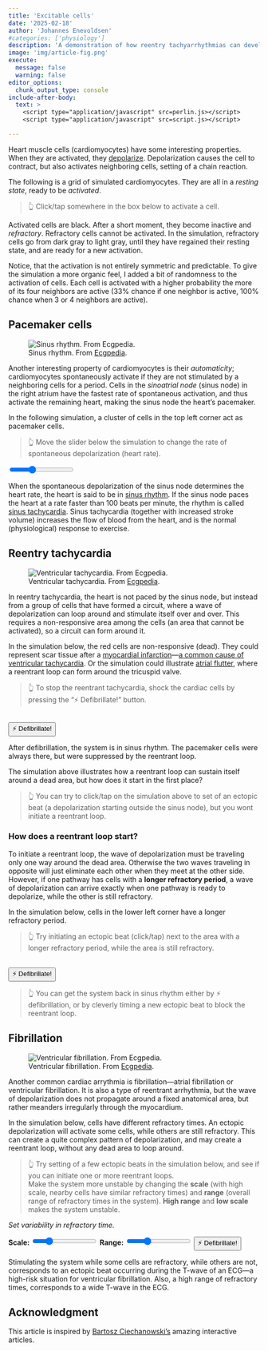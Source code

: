 ```yaml
---
title: 'Excitable cells'
date: '2025-02-18'
author: 'Johannes Enevoldsen'
#categories: ['physiology']
description: 'A demonstration of how reentry tachyarrhythmias can develop in a system of excitable cells.'
image: 'img/article-fig.png'
execute: 
  message: false
  warning: false
editor_options: 
  chunk_output_type: console
include-after-body:
  text: >
    <script type="application/javascript" src=perlin.js></script>
    <script type="application/javascript" src=script.js></script>

---
```


Heart muscle cells (cardiomyocytes) have some interesting properties. When they are activated, they [depolarize](https://en.wikipedia.org/wiki/Depolarization). Depolarization causes the cell to contract, but also activates neighboring cells, setting of a chain reaction.

The following is a grid of simulated cardiomyocytes. They are all in a *resting state*, ready to be *activated*. 

> 👆️ Click/tap somewhere in the box below to activate a cell.

<div class="simcontainer">
<canvas id="sim_tiny" width="500" height="500"></canvas>
</div>

Activated cells are black. After a short moment, they become inactive and *refractory*. Refractory cells cannot be activated. In the simulation, refractory cells go from dark gray to light gray, until they have regained their resting state, and are ready for a new activation.

Notice, that the activation is not entirely symmetric and predictable. To give the simulation a more organic feel, I added a bit of randomness to the activation of cells. Each cell is activated with a higher probability the more of its four neighbors are active (33% chance if one neighbor is active, 100% chance when 3 or 4 neighbors are active).

## Pacemaker cells

![Sinus rhythm. From [Ecgpedia](https://ecgpedia.org).](img/sinus.jpg)

Another interesting property of cardiomyocytes is their *automaticity*; cardiomyocytes spontaneously activate if they are not stimulated by a neighboring cells for a period. Cells in the *sinoatrial node* (sinus node) in the right atrium have the fastest rate of spontaneous activation, and thus activate the remaining heart, making the sinus node the heart's pacemaker.

In the following simulation, a cluster of cells in the top left corner act as pacemaker cells. 

> 👆️ Move the slider below the simulation to change the rate of spontaneous depolarization (heart rate).

<div class="simcontainer">
<canvas id="sim_pace" width="500" height="500"></canvas>
<div class="slidercontainer">
  <input type="range" min="40" max="100" value="60" class="slider" id="slider_sim_pace">
</div>
</div>

When the spontaneous depolarization of the sinus node determines the heart rate, the heart is said to be in [sinus rhythm](https://en.wikipedia.org/wiki/Sinus_rhythm). If the sinus node paces the heart at a rate faster than 100 beats per minute, the rhythm is called [sinus tachycardia](https://en.wikipedia.org/wiki/Sinus_tachycardia). Sinus tachycardia (together with increased stroke volume) increases the flow of blood from the heart, and is the normal (physiological) response to exercise. 

## Reentry tachycardia

![Ventricular tachycardia. From [Ecgpedia](https://ecgpedia.org).](img/VT.jpeg)

In reentry tachycardia, the heart is not paced by the sinus node, but instead from a group of cells that have formed a circuit, where a wave of depolarization can loop around and stimulate itself over and over. This requires a non-responsive area among the cells (an area that cannot be activated), so a circuit can form around it.

In the simulation below, the red cells are non-responsive (dead). They could represent scar tissue after a [myocardial infarction](https://en.wikipedia.org/wiki/Myocardial_infarction)---[a common cause of ventricular tachycardia](https://pmc.ncbi.nlm.nih.gov/articles/PMC2744510/). Or the simulation could illustrate [atrial flutter](https://en.wikipedia.org/wiki/Atrial_flutter), where a reentrant loop can form around the tricuspid valve. 

> 👆️ To stop the reentrant tachycardia, shock the cardiac cells by pressing the "⚡️ Defibrillate!" button. 

<div class="simcontainer">
<canvas id="sim_reentry1" width="500" height="500"></canvas>
<br>
<button type="button" id="button_reentry1" class="btn btn-primary">⚡️ Defibrillate!</button>
</div>

After defibrillation, the system is in sinus rhythm. The pacemaker cells were always there, but were suppressed by the reentrant loop.

The simulation above illustrates how a reentrant loop can sustain itself around a dead area, but how does it start in the first place?

> 👆️ You can try to click/tap on the simulation above to set of an ectopic beat (a depolarization starting outside the sinus node), but you wont initiate a reentrant loop.

### How does a reentrant loop start?

To initiate a reentrant loop, the wave of depolarization must be traveling only one way around the dead area. Otherwise the two waves traveling in opposite will just eliminate each other when they meet at the other side. However, if one pathway has cells with a **longer refractory period**, a wave of depolarization can arrive exactly when one pathway is ready to depolarize, while the other is still refractory.

In the simulation below, cells in the lower left corner have a longer refractory period.

> 👆️ Try initiating an ectopic beat (click/tap) next to the area with a longer refractory period, while the area is still refractory.

<div class="simcontainer">
<canvas id="sim_reentry2" width="500" height="500"></canvas>
<br>
<button type="button" id="button_reentry2" class="btn btn-primary">⚡️ Defibrillate!</button>
</div>

> 👆️ You can get the system back in sinus rhythm either by ⚡️ defibrillation, or by cleverly timing a new ectopic beat to block the reentrant loop.

## Fibrillation

![Ventricular fibrillation. From [Ecgpedia](https://ecgpedia.org).](img/Ventricular_Fibrillation.svg)

Another common cardiac arrythmia is fibrillation---atrial fibrillation or ventricular fibrillation. It is also a type of reentrant arrhythmia, but the wave of depolarization does not propagate around a fixed anatomical area, but rather meanders irregularly through the myocardium.

In the simulation below, cells have different refractory times. An ectopic depolarization will activate some cells, while others are still refractory. This can create a quite complex pattern of depolarization, and may create a reentrant loop, without any dead area to loop around.

> 👆️ Try setting of a few ectopic beats in the simulation below, and see if you can initiate one or more reentrant loops.  
Make the system more unstable by changing the **scale** (with high scale, nearby cells have similar refractory times) and **range** (overall range of refractory times in the system). **High range** and **low scale** makes the system unstable.

<div class="simcontainer">
<canvas id="sim_afib" width="500" height="500"></canvas>
<div class="slidercontainer">

*Set variability in refractory time.*

**Scale:** <input type="range" min="15" max="80" value="30" class="slider" id="slider_afib_scale">
**Range:** <input type="range" min="0" max="100" value="30" class="slider" id="slider_afib_percent">
<button type="button" id="button_afib" class="btn btn-primary">⚡️ Defibrillate!</button>
</div>
</div>

Stimulating the system while some cells are refractory, while others are not, corresponds to an ectopic beat occurring during the T-wave of an ECG---a high-risk situation for ventricular fibrillation. Also, a high range of refractory times, corresponds to a wide T-wave in the ECG.


## Acknowledgment

This article is inspired by [Bartosz Ciechanowski's](https://ciechanow.ski/) amazing interactive articles. 

